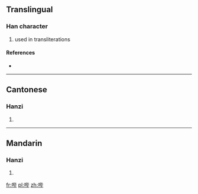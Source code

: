 {{also|嗶}}
==Translingual==

===Han character===
{{Han char|rn=30|rad=口|as=06|sn=9|four=|canj=口心心十 (RPPJ)}}

# used in transliterations

====References====
* {{Han ref|kx=0189.271|hdz=10614.030|uh=54D4|ud=21716}}

----

==Cantonese==

===Hanzi===
{{yue-hanzi|jyut=|y=bat1|tra=嗶}}

# {{defn|lang=yue|sort=口06}}

----

==Mandarin==

===Hanzi===
{{cmn-hanzi|tra=嗶|pin=[[bì]] ([[bi4]])|wg=pi<sup>4</sup>}}

# {{defn|lang=cmn|sort=口06}}

[[fr:哔]]
[[pl:哔]]
[[zh:哔]]